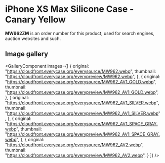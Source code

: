 
# iPhone XS Max Silicone Case - Canary Yellow

<Callout type='info' emoji='👉🏻'>**MW962ZM** is an order number for this product, used for search engines, auction websites and such.</Callout>

## Image gallery

<GalleryComponent
    images={[
      {
        original: "https://cloudfront.everycase.org/everysource/MW962.webp",
        thumbnail: "https://cloudfront.everycase.org/everypreview/MW962.webp",
      },
      {
        original: "https://cloudfront.everycase.org/everysource/MW962_AV1_GOLD.webp",
        thumbnail: "https://cloudfront.everycase.org/everypreview/MW962_AV1_GOLD.webp",
      },
      {
        original: "https://cloudfront.everycase.org/everysource/MW962_AV1_SILVER.webp",
        thumbnail: "https://cloudfront.everycase.org/everypreview/MW962_AV1_SILVER.webp",
      },
      {
        original: "https://cloudfront.everycase.org/everysource/MW962_AV1_SPACE_GRAY.webp",
        thumbnail: "https://cloudfront.everycase.org/everypreview/MW962_AV1_SPACE_GRAY.webp",
      },
      {
        original: "https://cloudfront.everycase.org/everysource/MW962_AV2.webp",
        thumbnail: "https://cloudfront.everycase.org/everypreview/MW962_AV2.webp",
      }
    ]}
  />
